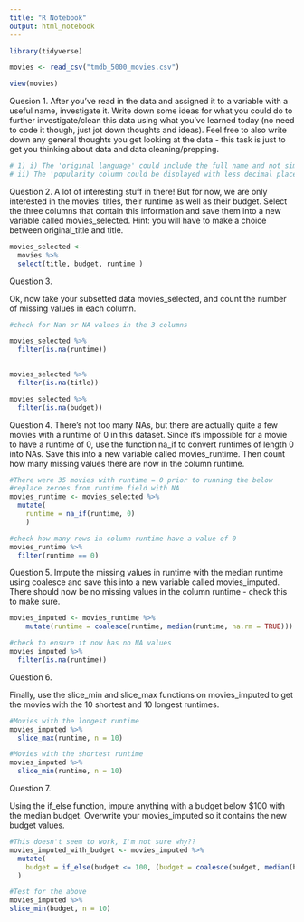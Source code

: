 ```yaml
---
title: "R Notebook"
output: html_notebook
---
```


```r
library(tidyverse)
```

```r
movies <- read_csv("tmdb_5000_movies.csv")
```

```r
view(movies)
```
Quesion 1. After you’ve read in the data and assigned it to a variable with a useful name, investigate it. Write down some ideas for what you could do to further investigate/clean this data using what you’ve learned today (no need to code it though, just jot down thoughts and ideas). Feel free to also write down any general thoughts you get looking at the data - this task is just to get you thinking about data and data cleaning/prepping.

```r
# 1) i) The 'original language' could include the full name and not simply an abbreviation.
# ii) The 'popularity column could be displayed with less decimal places (currently 6 d.p.)
```


Question 2.
A lot of interesting stuff in there! But for now, we are only interested in the movies’ titles, their runtime as well as their budget. Select the three columns that contain this information and save them into a new variable called movies_selected. Hint: you will have to make a choice between original_title and title.

```r
movies_selected <-
  movies %>% 
  select(title, budget, runtime )
```


Question 3.

Ok, now take your subsetted data movies_selected, and count the number of missing values in each column.


```r
#check for Nan or NA values in the 3 columns

movies_selected %>% 
  filter(is.na(runtime))
  
```

```r
movies_selected %>% 
  filter(is.na(title))

```


```r
movies_selected %>% 
  filter(is.na(budget))

```

Question 4.
There’s not too many NAs, but there are actually quite a few movies with a runtime of 0 in this dataset. Since it’s impossible for a movie to have a runtime of 0, use the function na_if to convert runtimes of length 0 into NAs. Save this into a new variable called movies_runtime. Then count how many missing values there are now in the column runtime.




```r
#There were 35 movies with runtime = 0 prior to running the below
#replace zeroes from runtime field with NA
movies_runtime <- movies_selected %>%
  mutate(
    runtime = na_if(runtime, 0)
    ) 
```

```r

#check how many rows in column runtime have a value of 0
movies_runtime %>% 
  filter(runtime == 0)
```


Question 5.
Impute the missing values in runtime with the median runtime using coalesce and save this into a new variable called movies_imputed. There should now be no missing values in the column runtime - check this to make sure.

```r
movies_imputed <- movies_runtime %>%
    mutate(runtime = coalesce(runtime, median(runtime, na.rm = TRUE)))
```

```r
#check to ensure it now has no NA values
movies_imputed %>% 
  filter(is.na(runtime))
```


Question 6.

Finally, use the slice_min and slice_max functions on movies_imputed to get the movies with the 10 shortest and 10 longest runtimes.

```r
#Movies with the longest runtime
movies_imputed %>% 
  slice_max(runtime, n = 10)
```

```r
#Movies with the shortest runtime
movies_imputed %>% 
  slice_min(runtime, n = 10)
```


Question 7.

Using the if_else function, impute anything with a budget below $100 with the median budget. Overwrite your movies_imputed so it contains the new budget values.

```r
#This doesn't seem to work, I'm not sure why??
movies_imputed_with_budget <- movies_imputed %>% 
  mutate(
    budget = if_else(budget <= 100, (budget = coalesce(budget, median(budget))), budget)
  )

```

```r
#Test for the above
movies_imputed %>% 
slice_min(budget, n = 10)
```

